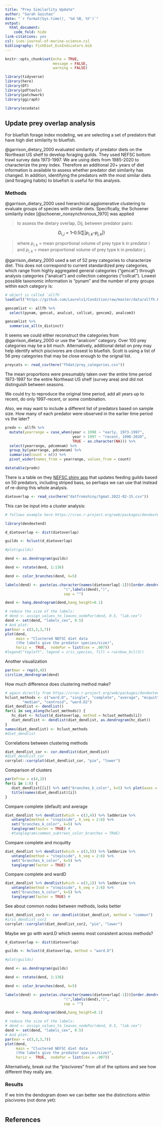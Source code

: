 ```yaml
---
title: "Prey Similarlity Update"
author: "Sarah Gaichas"
date: "`r format(Sys.time(), '%d %B, %Y')`"
output:
  html_document:
    code_fold: hide
link-citations: yes
csl: ices-journal-of-marine-science.csl
bibliography: FishDiet_EcoIndicators.bib
---
```


```r
knitr::opts_chunk$set(echo = TRUE,
                      message = FALSE,
                      warning = FALSE)

library(tidyverse)
library(here)
library(DT)
library(pdftools)
library(patchwork)
library(ggiraph)

library(ecodata)

```

## Update prey overlap analysis

For bluefish forage index modeling, we are selecting a set of predators that have high diet similarity to bluefish. 

@garrison_dietary_2000 evaluated similarity of predator diets on the Northeast US shelf to develop foraging guilds. They used NEFSC bottom trawl survey data 1973-1997. We are using diets from 1985-2020 to characterize the prey index. Therefore an additional 20+ years of diet information is available to assess whether predator diet similarity has changed. In addition, identifying the predators with the most similar diets (and foraging habits) to bluefish is useful for this analysis.

### Methods

@garrison_dietary_2000 used hierarchical agglomerative clustering to evaluate groups of species with similar diets. Specifically, the Schoener similarity index [@schoener_nonsynchronous_1970] was applied

>to assess the dietary overlap, Dij, between predator pairs:

$$ D_{i,j} = 1 – 0.5 (∑ |p_{i,k} – p_{j,k}|) $$

>where $p_{i,k}$ = mean proportional volume of prey type k in predator i and $p_{i,k}$ = mean proportional volume of
prey type k in predator j. 

@garrison_dietary_2000 used a set of 52 prey categories to characterize diet. This does not correspond to current standardized prey categories, which range from highly aggregated general categories ("gencat") through analysis categories ("analcat") and collection categories ("collcat"). Lowest possible taxonomic information is "pynam" and the number of prey groups within each category is:

```r
# object is called `allfh`
load(url("https://github.com/Laurels1/Condition/raw/master/data/allfh.RData"))
```

```r
gencomlist <- allfh %>%
  select(pynam, gencat, analcat, collcat, gencom2, analcom3) 

gencomlist %>%
  summarise_all(n_distinct)

```

It seems we could either reconstruct the categories from @garrison_dietary_2000 or use the "analcom" category. Over 100 prey categories may be a bit much. Alternatively, additional detail on prey may help identify which piscivores are closest to bluefish. Scott is using a list of 56 prey categories that may be close enough to the orignal list.

```r
preycats <- read_csv(here("fhdat/prey_categories.csv"))
```

The mean proportions were presumably taken over the entire time period 1973-1997 for the entire Northeast US shelf (survey area) and did not distinguish between seasons.

We could try to reproduce the original time period, add all years up to recent, do only 1997-recent, or some combination.

Also, we may want to include a different list of predators based on sample size. How many of each predator were observed in the earlier time period vs the later?

```r
predn <- allfh %>%
  mutate(yearrange = case_when(year < 1998 ~ "early, 1973-1997",
                               year > 1997 ~ "recent, 1998-2020",
                               TRUE ~ as.character(NA))) %>%
  select(yearrange, pdcomnam) %>%
  group_by(yearrange, pdcomnam) %>%
  summarise(count = n()) %>%
  pivot_wider(names_from = yearrange, values_from = count)

datatable(predn)
```

There is a table on they [NEFSC shiny app](https://fwdp.shinyapps.io/tm2020/#4_DIET_OVERLAP_AND_TROPHIC_GUILDS) that updates feeding guilds based on 50 predators, including striped bass, so perhaps we can use that instead of re-doing this whole analysis.

```r
dietoverlap <- read_csv(here("datfromshiny/tgmat.2022-02-15.csv"))
```
 This can be input into a cluster analysis:
 
```r
# follows example here https://cran.r-project.org/web/packages/dendextend/vignettes/Cluster_Analysis.html

library(dendextend)

d_dietoverlap <- dist(dietoverlap)

guilds <- hclust(d_dietoverlap)

#plot(guilds)

dend <- as.dendrogram(guilds)

dend <- rotate(dend, 1:136)

dend <- color_branches(dend, k=5)

labels(dend) <- paste(as.character(names(dietoverlap[-1]))[order.dendrogram(dend)],
                           "(",labels(dend),")", 
                           sep = "")

dend <- hang.dendrogram(dend,hang_height=0.1)

# reduce the size of the labels:
# dend <- assign_values_to_leaves_nodePar(dend, 0.5, "lab.cex")
dend <- set(dend, "labels_cex", 0.5)
# And plot:
par(mar = c(3,3,3,7))
plot(dend, 
     main = "Clustered NEFSC diet data
     (the labels give the predator species/size)", 
     horiz =  TRUE,  nodePar = list(cex = .007))
#legend("topleft", legend = iris_species, fill = rainbow_hcl(3))
```
 
Another visualization
```r
par(mar = rep(0,4))
circlize_dendrogram(dend)
```

How much difference does clustering method make?
```r
# again directly from https://cran.r-project.org/web/packages/dendextend/vignettes/Cluster_Analysis.html
hclust_methods <- c("ward.D", "single", "complete", "average", "mcquitty", 
        "median", "centroid", "ward.D2")
diet_dendlist <- dendlist()
for(i in seq_along(hclust_methods)) {
   hc_diet <- hclust(d_dietoverlap, method = hclust_methods[i])   
   diet_dendlist <- dendlist(diet_dendlist, as.dendrogram(hc_diet))
}
names(diet_dendlist) <- hclust_methods
#diet_dendlist
```

Correlations between clustering methods
```r
diet_dendlist_cor <- cor.dendlist(diet_dendlist)
#diet_dendlist_cor
corrplot::corrplot(diet_dendlist_cor, "pie", "lower")
```

Comparison of clusters
```r
par(mfrow = c(4,2))
for(i in 1:8) {
   diet_dendlist[[i]] %>% set("branches_k_color", k=5) %>% plot(axes = FALSE, horiz = TRUE)
   title(names(diet_dendlist)[i])
}
```

Compare complete (default) and average
```r
diet_dendlist %>% dendlist(which = c(3,4)) %>% ladderize %>% 
   untangle(method = "step1side", k_seq = 2:6) %>%
   set("branches_k_color", k=5) %>% 
   tanglegram(faster = TRUE) # 
   #tanglegram(common_subtrees_color_branches = TRUE)
```
Compare complete and mcquitty
```r
diet_dendlist %>% dendlist(which = c(3,5)) %>% ladderize %>% 
   untangle(method = "step1side", k_seq = 2:6) %>%
   set("branches_k_color", k=5) %>% 
   tanglegram(faster = TRUE) # 
```
Compare complete and wardD
```r
diet_dendlist %>% dendlist(which = c(3,1)) %>% ladderize %>% 
   untangle(method = "step1side", k_seq = 2:6) %>%
   set("branches_k_color", k=5) %>% 
   tanglegram(faster = TRUE) # 
```

See about common nodes between methods, looks better

```r
diet_dendlist_cor2 <- cor.dendlist(diet_dendlist, method = "common")
#iris_dendlist_cor2
corrplot::corrplot(diet_dendlist_cor2, "pie", "lower")

```

Maybe we go with ward.D which seems most consistent across methods?
```r
d_dietoverlap <- dist(dietoverlap)

guilds <- hclust(d_dietoverlap, method = "ward.D")

#plot(guilds)

dend <- as.dendrogram(guilds)

dend <- rotate(dend, 1:136)

dend <- color_branches(dend, k=5)

labels(dend) <- paste(as.character(names(dietoverlap[-1]))[order.dendrogram(dend)],
                           "(",labels(dend),")", 
                           sep = "")

dend <- hang.dendrogram(dend,hang_height=0.1)

# reduce the size of the labels:
# dend <- assign_values_to_leaves_nodePar(dend, 0.5, "lab.cex")
dend <- set(dend, "labels_cex", 0.5)
# And plot:
par(mar = c(3,3,3,7))
plot(dend, 
     main = "Clustered NEFSC diet data
     (the labels give the predator species/size)", 
     horiz =  TRUE,  nodePar = list(cex = .007))
```


Alternatively, break out the "piscivores" from all of the options and see how different they really are.

### Results

If we trim the dendogram down we can better see the distinctions within piscivores (not done yet):
```r

```



## References